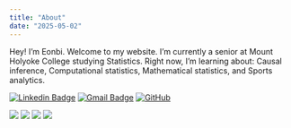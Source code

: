```yaml
---
title: "About"
date: "2025-05-02"
---
```


Hey! I'm Eonbi. Welcome to my website. I'm currently a senior at Mount Holyoke College studying Statistics. Right now, I'm learning about: Causal inference, Computational statistics, Mathematical statistics, and Sports analytics.

[![Linkedin Badge](https://img.shields.io/badge/-LinkedIn-blue?style=for-the-badge&logo=Linkedin&logoColor=white&link=www.linkedin.com/in/eonbi-choi)](https://www.linkedin.com/in/eonbi-choi)
[![Gmail Badge](https://img.shields.io/badge/Gmail-d14836?style=for-the-badge&logo=Gmail&logoColor=white&link=mailto:choi25e@mtholyoke.com)](mailto:choi25e@mtholyoke.com)
[![GitHub](https://img.shields.io/badge/github-%23121011.svg?style=for-the-badge&logo=github&logoColor=white&link=https://github.com/eonbi)](https://github.com/eonbi)

![](images/DSC09624_sq.jpg) ![](images/IMG_2301_sq.jpeg) 
![](images/IMG_1409_sq.jpeg) ![](images/IMG_0734_sq.jpeg) 




